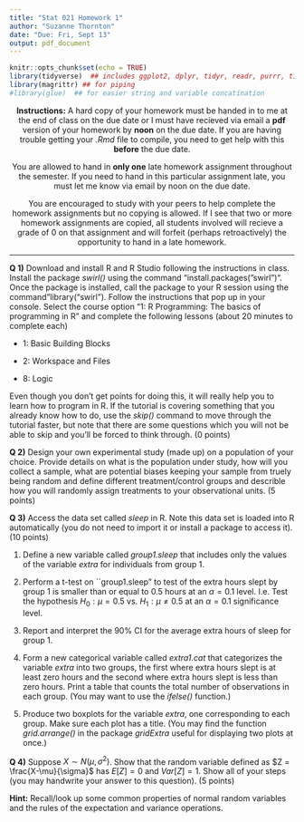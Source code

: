 ```yaml
---
title: "Stat 021 Homework 1"
author: "Suzanne Thornton"
date: "Due: Fri, Sept 13"
output: pdf_document
---
```



```r
knitr::opts_chunk$set(echo = TRUE)
library(tidyverse)  ## includes ggplot2, dplyr, tidyr, readr, purrr, tibble, stringr, forcats
library(magrittr) ## for piping 
#library(glue)  ## for easier string and variable concatination 
```


<center>**Instructions:** A hard copy of your homework must be handed in to me at the end of class on the due date or I must have recieved via email a **pdf** version of your homework by **noon** on the due date. If you are having trouble getting your *.Rmd* file to compile, you need to get help with this  **before** the due date. 

You are allowed to hand in **only one** late homework assignment throughout the semester. If you need to hand in this particular assignment late, you must let me know via email by noon on the due date.

You are encouraged to study with your peers to help complete the homework assignments but no copying is allowed. If I see that two or more homework assignments are copied, all students involved will recieve a grade of $0$ on that assignment and will forfeit (perhaps retroactively) the opportunity to hand in a late homework. </center> 

***

**Q 1)** Download and install R and R Studio following the instructions in class. Install the package *swirl()*
using the command "install.packages("swirl")". Once the package is installed, call the package to your R session using the command "library("swirl"). Follow the instructions that pop up in your console. Select the course option "1: R Programming: The basics of programming in R" and complete the following lessons (about $20$ minutes to complete each)

  - 1: Basic Building Blocks
  
  - 2: Workspace and Files
  
  - 8: Logic 
  
Even though you don't get points for doing this, it will really help you to learn how to program in R. If the tutorial is covering something that you already know how to do, use the *skip()* command to move through the tutorial faster, but note that there are some questions which you will not be able to skip and you'll be forced to think through. ($0$ points)



**Q 2)** Design your own experimental study (made up) on a population of your choice. Provide details on what is the population under study, how will you collect a sample, what are potential biases keeping your sample from truely being random and define different treatment/control groups and describle how you will randomly assign treatments to your observational units. ($5$ points)



**Q 3)** 
Access the data set called *sleep* in R. Note this data set is loaded into R automatically (you do not need to import it or install a package to access it). ($10$ points)

  1. Define a new variable called *group1.sleep* that includes only the values of the variable *extra* for individuals from group 1. 

  1. Perform a t-test on ``group1.sleep" to test of the extra hours slept by group 1 is smaller than or equal to $0.5$ hours at an $\alpha = 0.1$ level. I.e. Test the hypothesis $H_0: \mu = 0.5$ vs. $H_1: \mu \neq 0.5$ at an $\alpha = 0.1$ significance level. 

  1.  Report and interpret the $90\%$ CI for the average extra hours of sleep for group 1. 

  1. Form a new categorical variable called *extra1.cat* that categorizes the variable *extra* into two groups, the first where extra hours slept is at least zero hours and the second where extra hours slept is less than zero hours. Print a table that counts the total number of observations in each group. (You may want to use the *ifelse()* function.)
  
  1. Produce two boxplots for the variable *extra*, one corresponding to each group. Make sure each plot has a title. (You may find the function *grid.arrange()* in the package *gridExtra* useful for displaying two plots at once.)
  
  
  

**Q 4)** Suppose $X \sim N(\mu,\sigma^2)$. Show that the random variable defined as $Z = \frac{X-\mu}{\sigma}$ has $E[Z] = 0$ and $Var[Z]=1$. Show all of your steps (you may handwrite your answer to this question). ($5$ points)

**Hint:** Recall/look up some common properties of normal random variables and the rules of the expectation and variance operations. 
